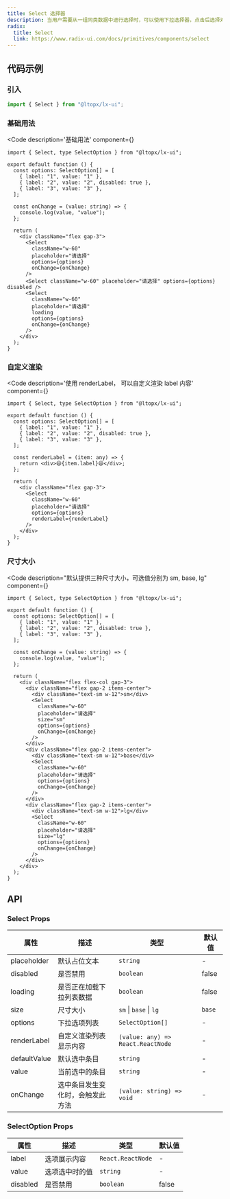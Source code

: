 ```yaml
---
title: Select 选择器
description: 当用户需要从一组同类数据中进行选择时，可以使用下拉选择器，点击后选择对应项。
radix:
  title: Select
  link: https://www.radix-ui.com/docs/primitives/components/select
---
```



## 代码示例

### 引入

```js copy
import { Select } from "@ltopx/lx-ui";
```

### 基础用法

<Code 
  description='基础用法' 
  component={<Basic />}
>
```tsx filename="Select.tsx" copy
import { Select, type SelectOption } from "@ltopx/lx-ui";

export default function () {
  const options: SelectOption[] = [
    { label: "1", value: "1" },
    { label: "2", value: "2", disabled: true },
    { label: "3", value: "3" },
  ];
  
  const onChange = (value: string) => {
    console.log(value, "value");
  };
  
  return (
    <div className="flex gap-3">
      <Select
        className="w-60"
        placeholder="请选择"
        options={options}
        onChange={onChange}
      />
      <Select className="w-60" placeholder="请选择" options={options} disabled />
      <Select
        className="w-60"
        placeholder="请选择"
        loading
        options={options}
        onChange={onChange}
      />
    </div>
  );
}
```
</Code>

### 自定义渲染

<Code 
  description='使用 renderLabel， 可以自定义渲染 label 内容' 
  component={<RenderLabel />}
>
```tsx filename="Select.tsx" copy {20}
import { Select, type SelectOption } from "@ltopx/lx-ui";

export default function () {
  const options: SelectOption[] = [
    { label: "1", value: "1" },
    { label: "2", value: "2", disabled: true },
    { label: "3", value: "3" },
  ];
  
  const renderLabel = (item: any) => {
    return <div>😄{item.label}😄</div>;
  };
  
  return (
    <div className="flex gap-3">
      <Select
        className="w-60"
        placeholder="请选择"
        options={options}
        renderLabel={renderLabel}
      />
    </div>
  );
}
```
</Code>

### 尺寸大小

<Code
description="默认提供三种尺寸大小，可选值分别为 sm, base, lg"
component={<Size />}
>
```tsx filename="Select.tsx" copy {21,40}
import { Select, type SelectOption } from "@ltopx/lx-ui";

export default function () {
  const options: SelectOption[] = [
    { label: "1", value: "1" },
    { label: "2", value: "2", disabled: true },
    { label: "3", value: "3" },
  ];
  
  const onChange = (value: string) => {
    console.log(value, "value");
  };
  
  return (
    <div className="flex flex-col gap-3">
      <div className="flex gap-2 items-center">
        <div className="text-sm w-12">sm</div>
        <Select
          className="w-60"
          placeholder="请选择"
          size="sm"
          options={options}
          onChange={onChange}
        />
      </div>
      <div className="flex gap-2 items-center">
        <div className="text-sm w-12">base</div>
        <Select
          className="w-60"
          placeholder="请选择"
          options={options}
          onChange={onChange}
        />
      </div>
      <div className="flex gap-2 items-center">
        <div className="text-sm w-12">lg</div>
        <Select
          className="w-60"
          placeholder="请选择"
          size="lg"
          options={options}
          onChange={onChange}
        />
      </div>
    </div>
  ); 
}
```
</Code>

## API

### Select Props

| 属性         | 描述                             | 类型                              | 默认值 |
| ------------ | -------------------------------- | --------------------------------- | ------ |
| placeholder  | 默认占位文本                     | `string`                          | -      |
| disabled     | 是否禁用                         | `boolean`                         | false  |
| loading      | 是否正在加载下拉列表数据         | `boolean`                         | false  |
| size         | 尺寸大小                         | `sm` \| `base` \| `lg`            | `base` |
| options      | 下拉选项列表                     | `SelectOption[]`                  | -      |
| renderLabel  | 自定义渲染列表显示内容           | `(value: any) => React.ReactNode` | -      |
| defaultValue | 默认选中条目                     | `string`                          | -      |
| value        | 当前选中的条目                   | `string`                          | -      |
| onChange     | 选中条目发生变化时，会触发此方法 | `(value: string) => void`         | -      |

### SelectOption Props

| 属性     | 描述           | 类型              | 默认值 |
| -------- | -------------- | ----------------- | ------ |
| label    | 选项展示内容   | `React.ReactNode` | -      |
| value    | 选项选中时的值 | `string`          | -      |
| disabled | 是否禁用       | `boolean`         | false  |
